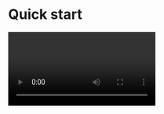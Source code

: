 
# Quick start

<Video src="https://www.youtube.com/embed/LQXjqmWrQzI"/>

## Prepare the environment

<Content/>

## Integrate the SDK

### Add ZegoUIKitPrebuiltCall as dependencies
- Open Terminal, navigate to your project's root directory, and run the following to create a `podfile`: 
    ```
    pod init
    ```
- Edit the `Podfile` file to add the basic dependency:
    ```
    pod 'ZegoUIKitPrebuiltCall'
    ```
- In Terminal, run the following to download all required dependencies and SDK with Cocoapods:
    ```
    pod install
    ```

### Import ZegoUIKit & ZegoUIKitPrebuiltCall to your project

```swift
import ZegoUIKit
import ZegoUIKitPrebuiltCall
// YourViewController.swift
class ViewController: UIViewController {
    //Other code...
}
```

### Using the ZegoUIKitPrebuiltCallVC in your project

- Go to [ZEGOCLOUD Admin Console](https://console.zegocloud.com/), get the `appID` and `appSign` of your project.
- Specify the `userID` and `userName` for connecting the Call Kit service. 
- Create a `callID` that represents the call you want to make. 

<Note title="Note">

- `userID` and `callID` can only contain numbers, letters, and underlines (_). 
- Users that join the call with the same `callID` can talk to each other. 
</Note>

```swift
// YourViewController.swift
class ViewController: UIViewController {
    // Other code...
    var userID: String = <#UserID#>
    var userName: String = <#UserName#>
    var callID: String = <#CallID#>
    
    @IBAction func makeNewCall(_ sender: Any) {
        
        // You can also use groupVideo/groupVoice/oneOnOneVoice to make more types of calls.
        let config: ZegoUIKitPrebuiltCallConfig = ZegoUIKitPrebuiltCallConfig.oneOnOneVideoCall()

        let callVC = ZegoUIKitPrebuiltCallVC.init(yourAppID, 
                                                  appSign: yourAppSign, 
                                                  userID: self.userID, 
                                                  userName: self.userName, 
                                                  callID: self.callID, 
                                                  config: config)
        callVC.modalPresentationStyle = .fullScreen
        self.present(callVC, animated: true, completion: nil)
    }
}
```

Then, you can make a new call by presenting the `VC`.

## Configure your project


Open the `Info.plist`, add the following code inside the `dict` part:

```plist Info.plist
<key>NSCameraUsageDescription</key>
<string>We require camera access to connect to a call</string>
<key>NSMicrophoneUsageDescription</key>
<string>We require microphone access to connect to a call</string>
```

<Frame width="512" height="auto" caption="">
  <img src="https://doc-media.zego.im/sdk-doc/Pics/ZegoUIKit/Flutter/live/permission_ios.png" />
</Frame>





## Run & Test

Now you have finished all the steps!

You can simply click the **Run** in XCode to run and test your App on your device.



## Related guide

[Custom prebuilt UI](./04-Calling%20config/01-Overview.mdx)

## Resources

<CardGroup cols={2}>
    <Card title="Sample code" href="https://github.com/ZEGOCLOUD/zego_uikit_prebuilt_call_example_ios">
        Click here to get the complete sample code.
    </Card>
</CardGroup>